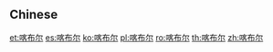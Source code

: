 ==Chinese==
{{zh-see|喀布爾}}

[[et:喀布尔]]
[[es:喀布尔]]
[[ko:喀布尔]]
[[pl:喀布尔]]
[[ro:喀布尔]]
[[th:喀布尔]]
[[zh:喀布尔]]